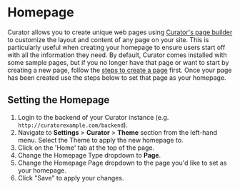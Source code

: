 # Homepage

Curator allows you to create unique web pages using
[Curator's page builder](https://curator.interworks.com/page/kb/documentationpages/pages-overview/1078) to customize
the layout and content of any page on your site.  This is particularly useful when creating your homepage to ensure
users start off with all the information they need.  By default, Curator comes installed with some sample pages, but if
you no longer have that page or want to start by creating a new page, follow the
[steps to create a page](https://curator.interworks.com/page/kb/documentationpages/pages-overview/1078) first.  Once
your page has been created use the steps below to set that page as your homepage.

## Setting the Homepage

1. Login to the backend of your Curator instance (e.g. `http://curatorexample.com/backend`).
2. Navigate to **Settings** > **Curator** > **Theme** section from the left-hand menu. Select the Theme to apply the
new homepage to.
3. Click on the 'Home' tab at the top of the page.
4. Change the Homepage Type dropdown to **Page**.
5. Change the Homepage Page dropdown to the page you'd like to set as your homepage.
6. Click "Save" to apply your changes.
